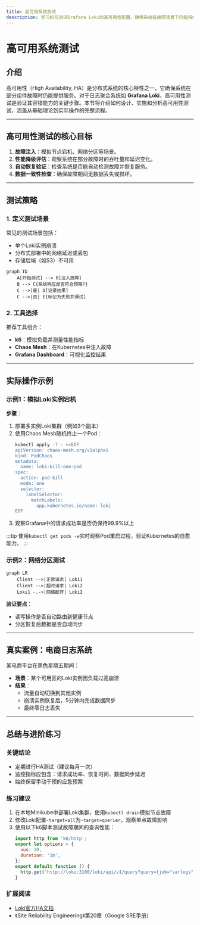 ```yaml
---
title: 高可用系统测试
description: 学习如何测试Grafana Loki的高可用性配置，确保系统在故障场景下仍能持续运行。
---
```


# 高可用系统测试

## 介绍

高可用性（High Availability, HA）是分布式系统的核心特性之一，它确保系统在部分组件故障时仍能提供服务。对于日志聚合系统如 **Grafana Loki**，高可用性测试是验证其容错能力的关键步骤。本节将介绍如何设计、实施和分析高可用性测试，涵盖从基础理论到实际操作的完整流程。

---

## 高可用性测试的核心目标

1. **故障注入**：模拟节点宕机、网络分区等场景。
2. **性能降级评估**：观察系统在部分故障时的吞吐量和延迟变化。
3. **自动恢复验证**：检查系统是否能自动检测故障并恢复服务。
4. **数据一致性检查**：确保故障期间无数据丢失或损坏。

---

## 测试策略

### 1. 定义测试场景

常见的测试场景包括：
- 单个Loki实例崩溃
- 分布式部署中的网络延迟或丢包
- 存储后端（如S3）不可用

```mermaid
graph TD
    A[开始测试] --> B[注入故障]
    B --> C{系统响应是否符合预期?}
    C -->|是| D[记录结果]
    C -->|否| E[标记为失败并调试]
```

### 2. 工具选择

推荐工具组合：
- **k6**：模拟负载并测量性能指标
- **Chaos Mesh**：在Kubernetes中注入故障
- **Grafana Dashboard**：可视化监控结果

---

## 实际操作示例

### 示例1：模拟Loki实例宕机

**步骤**：
1. 部署多实例Loki集群（例如3个副本）
2. 使用Chaos Mesh随机终止一个Pod：
   ```bash
   kubectl apply -f - <<EOF
   apiVersion: chaos-mesh.org/v1alpha1
   kind: PodChaos
   metadata:
     name: loki-kill-one-pod
   spec:
     action: pod-kill
     mode: one
     selector:
       labelSelector:
         matchLabels:
           app.kubernetes.io/name: loki
   EOF
   ```
3. 观察Grafana中的请求成功率是否仍保持99.9%以上

:::tip
使用`kubectl get pods -w`实时观察Pod重启过程，验证Kubernetes的自愈能力。
:::

### 示例2：网络分区测试

```mermaid
graph LR
    Client -->|正常请求| Loki1
    Client -->|超时请求| Loki2
    Loki1 -.->|网络断开| Loki2
```

**验证要点**：
- 读写操作是否自动路由到健康节点
- 分区恢复后数据是否自动同步

---

## 真实案例：电商日志系统

某电商平台在黑色星期五期间：
- **场景**：某个可用区的Loki实例因负载过高崩溃
- **结果**：
  - 流量自动切换到其他实例
  - 崩溃实例恢复后，5分钟内完成数据同步
  - 最终零日志丢失

---

## 总结与进阶练习

### 关键结论
- 定期进行HA测试（建议每月一次）
- 监控指标应包含：请求成功率、恢复时间、数据同步延迟
- 始终保留手动干预的应急预案

### 练习建议
1. 在本地Minikube中部署Loki集群，使用`kubectl drain`模拟节点故障
2. 修改Loki配置`-target=all`为`-target=querier`，观察单点故障影响
3. 使用以下k6脚本测试故障期间的查询性能：
   ```javascript
   import http from 'k6/http';
   export let options = {
     vus: 10,
     duration: '1m',
   };
   export default function () {
     http.get('http://loki:3100/loki/api/v1/query?query={job="varlogs"}');
   }
   ```

### 扩展阅读
- [Loki官方HA文档](https://grafana.com/docs/loki/latest/operations/high-availability/)
- 《Site Reliability Engineering》第20章（Google SRE手册）